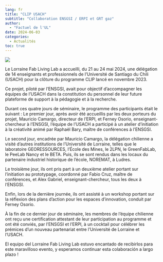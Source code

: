 ```yaml
---
lang: fr
title: "CLIP USACH"
subtitle: "Collaboration ENSGSI / ERPI et GRT gaz"
author: 
  - "Factuel de l'UL"
date: 2024-06-03
categories:
  - Actualités
toc: true  
---
```

![](1.JPG){.preview-image}

Le Lorraine Fab Living Lab a accueilli, du 21 au 24 mai 2024, une délégation de 14 enseignants et professionnels de l’Université de Santiago du Chili (USACH) pour la clôture du programme CLIP lancé en novembre 2023. 

  

Ce projet, piloté par l’ENSGSI, avait pour objectif d’accompagner les équipes de l’USACH dans la constitution du personnel de leur future plateforme de support à la pédagogie et à la recherche. 

  
Durant ces quatre jours de séminaire, le programme des participants était le suivant : 
Le premier jour, après avoir été accueillis par les deux porteurs du projet, Mauricio Camargo, directeur de l’ERPI, et Ferney Osorio, enseignant-chercheur à l’ENSGSI, l'équipe de l'USACH a participé à un atelier d’initiation à la créativité animé par Raphaël Bary, maître de conférences à l’ENSGSI. 

Le second jour, encadrée par Mauricio Camargo, la délégation chilienne a visité d’autres institutions de l’Université de Lorraine, telles que le laboratoire GEORESSOURCES, l'École des Mines, le 2LPN, le GreenFabLab, le PeeLab Nancy et le BETA. Puis, ils se sont rendus dans les locaux du partenaire industriel historique de l’école, NOREMAT, à Ludres. 

Le troisième jour, ils ont pris part à un deuxième atelier portant sur l’initiation au prototypage, coordonné par Fabio Cruz, maître de conférences, et Alex Gabriel, enseignant-chercheur, tous les deux à l’ENSGSI. 

Enfin, lors de la dernière journée, ils ont assisté à un workshop portant sur la réflexion des plans d’action pour les espaces d’innovation, conduit par Ferney Osorio. 

À la fin de ce dernier jour de séminaire, les membres de l’équipe chilienne ont reçu une certification attestant de leur participation au programme et ont été conviés, par l’ENSGSI et l’ERPI, à un cocktail pour célébrer les prémices d’un nouveau partenariat entre l’Université de Lorraine et l’USACH. 


El equipo del Lorraine Fab Living Lab estuvo encantado de recibirlos para este maravilloso evento, y esperamos continuar esta colaboración a largo plazo ! 